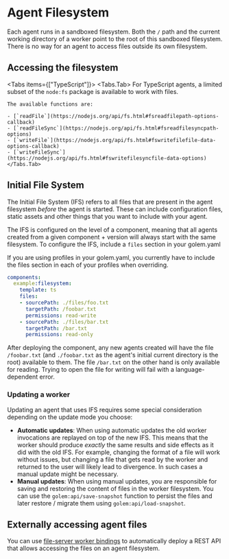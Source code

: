 
# Agent Filesystem

Each agent runs in a sandboxed filesystem. Both the `/` path and the current working directory of a worker point to the root of this sandboxed filesystem.
There is no way for an agent to access files outside its own filesystem.

## Accessing the filesystem

<Tabs items={["TypeScript"]}>
    <Tabs.Tab>
    For TypeScript agents, a limited subset of the `node:fs` package is available to work with files.

    The available functions are:

    - [`readFile`](https://nodejs.org/api/fs.html#fsreadfilepath-options-callback)
    - [`readFileSync`](https://nodejs.org/api/fs.html#fsreadfilesyncpath-options)
    - [`writeFile`](https://nodejs.org/api/fs.html#fswritefilefile-data-options-callback)
    - [`writeFileSync`](https://nodejs.org/api/fs.html#fswritefilesyncfile-data-options)
    </Tabs.Tab>
</Tabs>

## Initial File System

The Initial File System (IFS) refers to all files that are present in the agent filesystem _before_ the agent is started.
These can include configuration files, static assets and other things that you want to include with your agent.

The IFS is configured on the level of a component, meaning that all agents created from a given component + version will always start with the
same filesystem. To configure the IFS, include a `files` section in your golem.yaml

<Callout type="warning">
    If you are using profiles in your golem.yaml, you currently have to include the files section in each of your profiles when overriding.
</Callout>

```yaml
components:
  example:filesystem:
    template: ts
    files:
    - sourcePath: ./files/foo.txt
      targetPath: /foobar.txt
      permissions: read-write
    - sourcePath: ./files/bar.txt
      targetPath: /bar.txt
      permissions: read-only
```

After deploying the component, any new agents created will have the file `/foobar.txt` (and `./foobar.txt` as the agent's initial current directory is the root) available to them.
The file `/bar.txt` on the other hand is only available for reading. Trying to open the file for writing will fail with a language-dependent error.

### Updating a worker

Updating an agent that uses IFS requires some special consideration depending on the update mode you choose:

* **Automatic updates**: When using automatic updates the old worker invocations are replayed on top of the new IFS. This means that the worker
should produce _exactly_ the same results and side effects as it did with the old IFS. For example, changing the format of a file will work without issues, but changing
a file that gets read by the worker and returned to the user will likely lead to divergence. In such cases a manual update might be necessary.
* **Manual updates**: When using manual updates, you are responsible for saving and restoring the content of files in the worker filesystem. You can
use the `golem:api/save-snapshot` function to persist the files and later restore / migrate them using `golem:api/load-snapshot`.

## Externally accessing agent files

You can use [file-server worker bindings](/invoke/making-custom-apis) to automatically deploy a REST API that allows accessing the files
on an agent filesystem.
